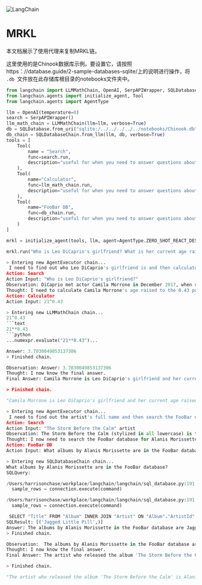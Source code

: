 

<Head>
  <script>
    {
      `(function() {
         var _hmt = _hmt || [];
(function() {
  var hm = document.createElement("script");
  hm.src = "https://hm.baidu.com/hm.js?e60fb290e204e04c5cb6f79b0ac1e697";
  var s = document.getElementsByTagName("script")[0]; 
  s.parentNode.insertBefore(hm, s);
})();
       })();`
    }
  </script>
</Head>

![LangChain](https://pica.zhimg.com/50/v2-56e8bbb52aa271012541c1fe1ceb11a2_r.gif)



MRKL
===

本文档展示了使用代理来复制MRKL链。

这里使用的是Chinook数据库示例。要设置它，请按照https：//database.guide/2-sample-databases-sqlite/上的说明进行操作，将 `.db `文件放在此存储库根目录的notebooks文件夹中。

```python
from langchain import LLMMathChain, OpenAI, SerpAPIWrapper, SQLDatabase, SQLDatabaseChain
from langchain.agents import initialize_agent, Tool
from langchain.agents import AgentType
```

```python
llm = OpenAI(temperature=0)
search = SerpAPIWrapper()
llm_math_chain = LLMMathChain(llm=llm, verbose=True)
db = SQLDatabase.from_uri("sqlite:/../../../../../notebooks/Chinook.db")
db_chain = SQLDatabaseChain.from_llm(llm, db, verbose=True)
tools = [
    Tool(
        name = "Search",
        func=search.run,
        description="useful for when you need to answer questions about current events. You should ask targeted questions"
    ),
    Tool(
        name="Calculator",
        func=llm_math_chain.run,
        description="useful for when you need to answer questions about math"
    ),
    Tool(
        name="FooBar DB",
        func=db_chain.run,
        description="useful for when you need to answer questions about FooBar. Input should be in the form of a question containing full context"
    )
]
```

```python
mrkl = initialize_agent(tools, llm, agent=AgentType.ZERO_SHOT_REACT_DESCRIPTION, verbose=True)
```


```python
mrkl.run("Who is Leo DiCaprio's girlfriend? What is her current age raised to the 0.43 power?")
```


```python
> Entering new AgentExecutor chain...
 I need to find out who Leo DiCaprio's girlfriend is and then calculate her age raised to the 0.43 power.
Action: Search
Action Input: "Who is Leo DiCaprio's girlfriend?"
Observation: DiCaprio met actor Camila Morrone in December 2017, when she was 20 and he was 43. They were spotted at Coachella and went on multiple vacations together. Some reports suggested that DiCaprio was ready to ask Morrone to marry him. The couple made their red carpet debut at the 2020 Academy Awards.
Thought: I need to calculate Camila Morrone's age raised to the 0.43 power.
Action: Calculator
Action Input: 21^0.43

> Entering new LLMMathChain chain...
21^0.43
```text
21**0.43
```python
...numexpr.evaluate("21**0.43")...

Answer: 3.7030049853137306
> Finished chain.

Observation: Answer: 3.7030049853137306
Thought: I now know the final answer.
Final Answer: Camila Morrone is Leo DiCaprio's girlfriend and her current age raised to the 0.43 power is 3.7030049853137306.

> Finished chain.
```


```python
"Camila Morrone is Leo DiCaprio's girlfriend and her current age raised to the 0.43 power is 3.7030049853137306."
```


```python
> Entering new AgentExecutor chain...
 I need to find out the artist's full name and then search the FooBar database for their albums.
Action: Search
Action Input: "The Storm Before the Calm" artist
Observation: The Storm Before the Calm (stylized in all lowercase) is the tenth (and eighth international) studio album by Canadian-American singer-songwriter Alanis Morissette, released June 17, 2022, via Epiphany Music and Thirty Tigers, as well as by RCA Records in Europe.
Thought: I now need to search the FooBar database for Alanis Morissette's albums.
Action: FooBar DB
Action Input: What albums by Alanis Morissette are in the FooBar database?

> Entering new SQLDatabaseChain chain...
What albums by Alanis Morissette are in the FooBar database?
SQLQuery:
```


```python
/Users/harrisonchase/workplace/langchain/langchain/sql_database.py:191: SAWarning: Dialect sqlite+pysqlite does *not* support Decimal objects natively, and SQLAlchemy must convert from floating point - rounding errors and other issues may occur. Please consider storing Decimal numbers as strings or integers on this platform for lossless storage.
  sample_rows = connection.execute(command)
```


```python
/Users/harrisonchase/workplace/langchain/langchain/sql_database.py:191: SAWarning: Dialect sqlite+pysqlite does *not* support Decimal objects natively, and SQLAlchemy must convert from floating point - rounding errors and other issues may occur. Please consider storing Decimal numbers as strings or integers on this platform for lossless storage.
  sample_rows = connection.execute(command)
```


```python
 SELECT "Title" FROM "Album" INNER JOIN "Artist" ON "Album"."ArtistId" = "Artist"."ArtistId" WHERE "Name" = 'Alanis Morissette' LIMIT 5;
SQLResult: [('Jagged Little Pill',)]
Answer: The albums by Alanis Morissette in the FooBar database are Jagged Little Pill.
> Finished chain.

Observation:  The albums by Alanis Morissette in the FooBar database are Jagged Little Pill.
Thought: I now know the final answer.
Final Answer: The artist who released the album 'The Storm Before the Calm' is Alanis Morissette and the albums of hers in the FooBar database are Jagged Little Pill.

> Finished chain.
```

```python
"The artist who released the album 'The Storm Before the Calm' is Alanis Morissette and the albums of hers in the FooBar database are Jagged Little Pill."
```


